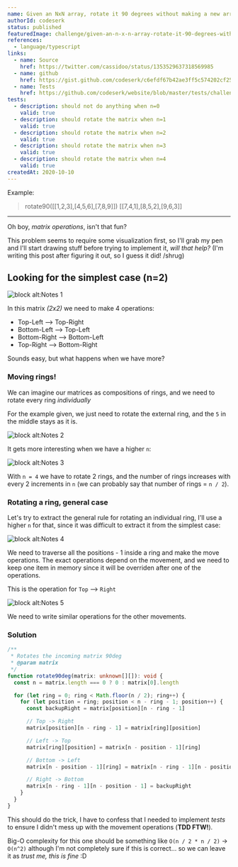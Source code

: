 ```yaml
---
name: Given an NxN array, rotate it 90 degrees without making a new array
authorId: codeserk
status: published
featuredImage: challenge/given-an-n-x-n-array-rotate-it-90-degrees-without-making-a-new-array/header
references:
  - language/typescript
links:
  - name: Source
    href: https://twitter.com/cassidoo/status/1353529637318569985
  - name: github
    href: https://gist.github.com/codeserk/c6efdf67b42ae3ff5c574202cf252917
  - name: Tests
    href: https://github.com/codeserk/website/blob/master/tests/challenge/given-an-n-x-n-array-rotate-it-90-degrees-without-making-a-new-array.spec.ts
tests:
  - description: should not do anything when n=0
    valid: true
  - description: should rotate the matrix when n=1
    valid: true
  - description: should rotate the matrix when n=2
    valid: true
  - description: should rotate the matrix when n=3
    valid: true
  - description: should rotate the matrix when n=4
    valid: true
createdAt: 2020-10-10
---
```


Example:

> rotate90(\[\[1,2,3],\[4,5,6],\[7,8,9]])
> \[\[7,4,1],\[8,5,2],\[9,6,3]]

---

Oh boy, _matrix operations_, isn't that fun?

This problem seems to require some visualization first, so I'll grab my pen and I'll start drawing stuff before trying to implement it, _will that help?_ (I'm writing this post after figuring it out, so I guess it did! /shrug)

## Looking for the simplest case (n=2)

![block alt:Notes 1](/image/challenge/given-an-n-x-n-array-rotate-it-90-degrees-without-making-a-new-array/notes-1.png)

In this matrix _(2x2)_ we need to make 4 operations:

- Top-Left --> Top-Right
- Bottom-Left --> Top-Left
- Bottom-Right --> Bottom-Left
- Top-Right --> Bottom-Right

Sounds easy, but what happens when we have more?

### Moving rings!

We can imagine our matrices as compositions of rings, and we need to rotate every ring _individually_

For the example given, we just need to rotate the external ring, and the `5` in the middle stays as it is.

![block alt:Notes 2](/image/challenge/given-an-n-x-n-array-rotate-it-90-degrees-without-making-a-new-array/notes-2.png)

It gets more interesting when we have a higher `n`:

![block alt:Notes 3](/image/challenge/given-an-n-x-n-array-rotate-it-90-degrees-without-making-a-new-array/notes-3.png)

With `n = 4` we have to rotate 2 rings, and the number of rings increases with every 2 increments in `n` (we can probably say that number of rings = `n / 2`).

### Rotating a ring, general case

Let's try to extract the general rule for rotating an individual ring, I'll use a higher `n` for that, since it was difficult to extract it from the simplest case:

![block alt:Notes 4](/image/challenge/given-an-n-x-n-array-rotate-it-90-degrees-without-making-a-new-array/notes-4.png)

We need to traverse all the positions - 1 inside a ring and make the move operations. The exact operations depend on the movement, and we need to keep one item in memory since it will be overriden after one of the operations.

This is the operation for `Top` --> `Right`

![block alt:Notes 5](/image/challenge/given-an-n-x-n-array-rotate-it-90-degrees-without-making-a-new-array/notes-5.png)

We need to write similar operations for the other movements.

### Solution

```ts
/**
 * Rotates the incoming matrix 90deg
 * @param matrix
 */
function rotate90deg(matrix: unknown[][]): void {
  const n = matrix.length === 0 ? 0 : matrix[0].length

  for (let ring = 0; ring < Math.floor(n / 2); ring++) {
    for (let position = ring; position < n - ring - 1; position++) {
      const backupRight = matrix[position][n - ring - 1]

      // Top -> Right
      matrix[position][n - ring - 1] = matrix[ring][position]

      // Left -> Top
      matrix[ring][position] = matrix[n - position - 1][ring]

      // Bottom -> Left
      matrix[n - position - 1][ring] = matrix[n - ring - 1][n - position - 1]

      // Right -> Bottom
      matrix[n - ring - 1][n - position - 1] = backupRight
    }
  }
}
```

This should do the trick, I have to confess that I needed to implement _tests_ to ensure I didn't mess up with the movement operations (**TDD FTW!**).

Big-O complexity for this one should be something like `O(n / 2 * n / 2)` -> `O(n^2)` although I'm not completely sure if this is correct... so we can leave it as _trust me, this is fine_ :D
